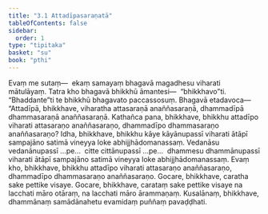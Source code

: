 ```yaml
---
title: "3.1 Attadīpasaraṇatā"
tableOfContents: false
sidebar:
  order: 1
type: "tipitaka"
basket: "su"
book: "pthi"
---
```



<DynamicBreadcrumb />

<Division number="80" book="pthi" bookNo="8" page="48">

<Paragraph number="183" book="pthi">
Evaṃ me sutaṃ—  ekaṃ samayaṃ bhagavā magadhesu viharati mātulāyaṃ. Tatra kho bhagavā bhikkhū āmantesi—  “bhikkhavo”ti. “Bhaddante”ti te bhikkhū bhagavato paccassosuṃ. Bhagavā etadavoca—
</Paragraph>

<Paragraph number="184" book="pthi">
“Attadīpā, bhikkhave, viharatha attasaraṇā anaññasaraṇā, dhammadīpā dhammasaraṇā anaññasaraṇā. Kathañca pana, bhikkhave, bhikkhu attadīpo viharati attasaraṇo anaññasaraṇo, dhammadīpo dhammasaraṇo anaññasaraṇo? Idha, bhikkhave, bhikkhu kāye kāyānupassī viharati ātāpī sampajāno satimā vineyya loke abhijjhādomanassaṃ. Vedanāsu vedanānupassī …pe…  citte cittānupassī …pe…  dhammesu dhammānupassī viharati ātāpī sampajāno satimā vineyya loke abhijjhādomanassaṃ. Evaṃ kho, bhikkhave, bhikkhu attadīpo viharati attasaraṇo anaññasaraṇo, dhammadīpo dhammasaraṇo anaññasaraṇo.
</Paragraph>

<Paragraph number="185" book="pthi">
Gocare, bhikkhave, caratha sake pettike visaye. Gocare, bhikkhave, carataṃ sake pettike visaye na lacchati māro otāraṃ, na lacchati māro ārammaṇaṃ. Kusalānaṃ, bhikkhave, dhammānaṃ samādānahetu evamidaṃ puññaṃ pavaḍḍhati.
</Paragraph>
</Division>